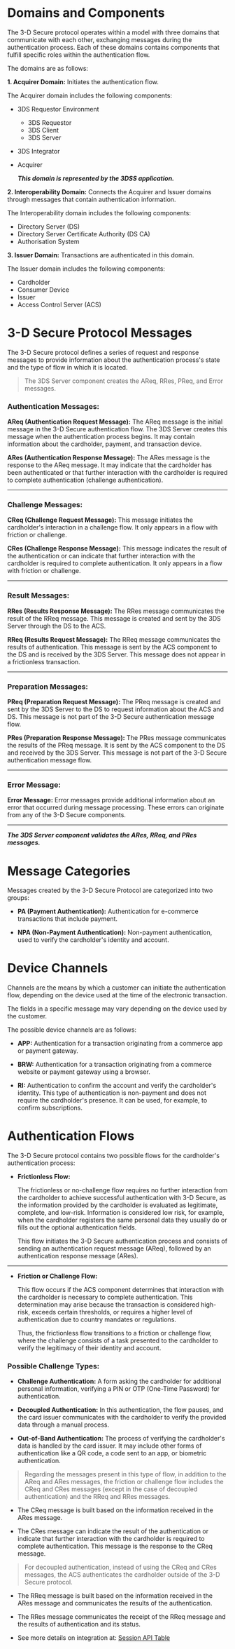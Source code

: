 # Domains and Components

The 3-D Secure protocol operates within a model with three domains that communicate with each other, exchanging messages during the authentication process. Each of these domains contains components that fulfill specific roles within the authentication flow.

The domains are as follows:

**1. Acquirer Domain:** Initiates the authentication flow.

The Acquirer domain includes the following components:

  - 3DS Requestor Environment
    - 3DS Requestor
    - 3DS Client
    - 3DS Server

  - 3DS Integrator
  - Acquirer

    ***This domain is represented by the 3DSS application.***

**2. Interoperability Domain:** Connects the Acquirer and Issuer domains through messages that contain authentication information.

The Interoperability domain includes the following components:

  - Directory Server (DS)
  - Directory Server Certificate Authority (DS CA)
  - Authorisation System

**3. Issuer Domain:** Transactions are authenticated in this domain.

The Issuer domain includes the following components:

  - Cardholder
  - Consumer Device
  - Issuer
  - Access Control Server (ACS)


# 3-D Secure Protocol Messages

The 3-D Secure protocol defines a series of request and response messages to provide information about the authentication process's state and the type of flow in which it is located.

> The 3DS Server component creates the AReq, RRes, PReq, and Error messages.

### Authentication Messages:

**AReq (Authentication Request Message):**
The AReq message is the initial message in the 3-D Secure authentication flow. The 3DS Server creates this message when the authentication process begins. It may contain information about the cardholder, payment, and transaction device.

**ARes (Authentication Response Message):**
The ARes message is the response to the AReq message. It may indicate that the cardholder has been authenticated or that further interaction with the cardholder is required to complete authentication (challenge authentication).

---
### Challenge Messages:

**CReq (Challenge Request Message):**
This message initiates the cardholder's interaction in a challenge flow. It only appears in a flow with friction or challenge.

**CRes (Challenge Response Message):**
This message indicates the result of the authentication or can indicate that further interaction with the cardholder is required to complete authentication. It only appears in a flow with friction or challenge.

---
### Result Messages:

**RRes (Results Response Message):**
The RRes message communicates the result of the RReq message. This message is created and sent by the 3DS Server through the DS to the ACS.

**RReq (Results Request Message):**
The RReq message communicates the results of authentication. This message is sent by the ACS component to the DS and is received by the 3DS Server. This message does not appear in a frictionless transaction.

---
### Preparation Messages:

**PReq (Preparation Request Message):**
The PReq message is created and sent by the 3DS Server to the DS to request information about the ACS and DS. This message is not part of the 3-D Secure authentication message flow.

**PRes (Preparation Response Message):**
The PRes message communicates the results of the PReq message. It is sent by the ACS component to the DS and received by the 3DS Server. This message is not part of the 3-D Secure authentication message flow.

---
### Error Message:

**Error Message:**
Error messages provide additional information about an error that occurred during message processing. These errors can originate from any of the 3-D Secure components.

---
***The 3DS Server component validates the ARes, RReq, and PRes messages.***

# Message Categories

Messages created by the 3-D Secure Protocol are categorized into two groups:

- **PA (Payment Authentication):** Authentication for e-commerce transactions that include payment.

- **NPA (Non-Payment Authentication):** Non-payment authentication, used to verify the cardholder's identity and account.

# Device Channels

Channels are the means by which a customer can initiate the authentication flow, depending on the device used at the time of the electronic transaction.

The fields in a specific message may vary depending on the device used by the customer.

The possible device channels are as follows:

- **APP:** Authentication for a transaction originating from a commerce app or payment gateway.

- **BRW:** Authentication for a transaction originating from a commerce website or payment gateway using a browser.

- **RI:** Authentication to confirm the account and verify the cardholder's identity. This type of authentication is non-payment and does not require the cardholder's presence. It can be used, for example, to confirm subscriptions.

# Authentication Flows

The 3-D Secure protocol contains two possible flows for the cardholder's authentication process:

- **Frictionless Flow:**

  The frictionless or no-challenge flow requires no further interaction from the cardholder to achieve successful authentication with 3-D Secure, as the information provided by the cardholder is evaluated as legitimate, complete, and low-risk. Information is considered low risk, for example, when the cardholder registers the same personal data they usually do or fills out the optional authentication fields.

  This flow initiates the 3-D Secure authentication process and consists of sending an authentication request message (AReq), followed by an authentication response message (ARes).

---

- **Friction or Challenge Flow:**

  This flow occurs if the ACS component determines that interaction with the cardholder is necessary to complete authentication. This determination may arise because the transaction is considered high-risk, exceeds certain thresholds, or requires a higher level of authentication due to country mandates or regulations.

  Thus, the frictionless flow transitions to a friction or challenge flow, where the challenge consists of a task presented to the cardholder to verify the legitimacy of their identity and account.

### Possible Challenge Types:

  - **Challenge Authentication:** A form asking the cardholder for additional personal information, verifying a PIN or OTP (One-Time Password) for authentication.

  - **Decoupled Authentication:** In this authentication, the flow pauses, and the card issuer communicates with the cardholder to verify the provided data through a manual process.

  - **Out-of-Band Authentication:** The process of verifying the cardholder's data is handled by the card issuer. It may include other forms of authentication like a QR code, a code sent to an app, or biometric authentication.

> Regarding the messages present in this type of flow, in addition to the AReq and ARes messages, the friction or challenge flow includes the CReq and CRes messages (except in the case of decoupled authentication) and the RReq and RRes messages.

  - The CReq message is built based on the information received in the ARes message.

  - The CRes message can indicate the result of the authentication or indicate that further interaction with the cardholder is required to complete authentication. This message is the response to the CReq message.

> For decoupled authentication, instead of using the CReq and CRes messages, the ACS authenticates the cardholder outside of the 3-D Secure protocol.

  - The RReq message is built based on the information received in the ARes message and communicates the results of the authentication.

  - The RRes message communicates the receipt of the RReq message and the results of authentication and its status.


- See more details on integration at: [Session API Table](/three-d-s-server/api/sessions/rules)
